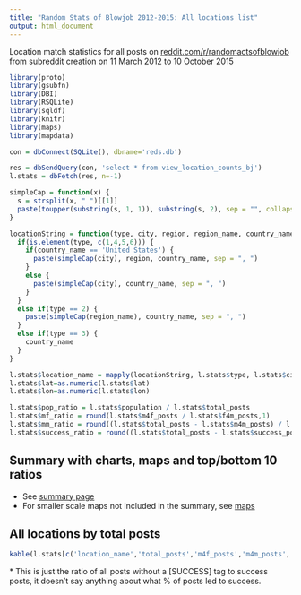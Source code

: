 ```yaml
---
title: "Random Stats of Blowjob 2012-2015: All locations list"
output: html_document
---
```


Location match statistics for all posts on [reddit.com/r/randomactsofblowjob](https://reddit.com/r/randomactsofblowjob) from subreddit creation on 11 March 2012 to 10 October 2015

```r
library(proto)
library(gsubfn)
library(DBI)
library(RSQLite)
library(sqldf)
library(knitr)
library(maps)
library(mapdata)

con = dbConnect(SQLite(), dbname='reds.db')

res = dbSendQuery(con, 'select * from view_location_counts_bj')
l.stats = dbFetch(res, n=-1)

simpleCap = function(x) {
  s = strsplit(x, " ")[[1]]
  paste(toupper(substring(s, 1, 1)), substring(s, 2), sep = "", collapse = " ")
}

locationString = function(type, city, region, region_name, country_name) {
  if(is.element(type, c(1,4,5,6))) {
    if(country_name == 'United States') {
      paste(simpleCap(city), region, country_name, sep = ", ")
    }
    else {
      paste(simpleCap(city), country_name, sep = ", ")
    }
  }
  else if(type == 2) {
    paste(simpleCap(region_name), country_name, sep = ", ")
  }
  else if(type == 3) {
    country_name
  }
}

l.stats$location_name = mapply(locationString, l.stats$type, l.stats$city, l.stats$region, l.stats$region_name, l.stats$country_name)
l.stats$lat=as.numeric(l.stats$lat)
l.stats$lon=as.numeric(l.stats$lon)

l.stats$pop_ratio = l.stats$population / l.stats$total_posts
l.stats$mf_ratio = round(l.stats$m4f_posts / l.stats$f4m_posts,1)
l.stats$mm_ratio = round((l.stats$total_posts - l.stats$m4m_posts) / l.stats$m4m_posts,1)
l.stats$success_ratio = round((l.stats$total_posts - l.stats$success_posts) / l.stats$success_posts,1)
```

Summary with charts, maps and top/bottom 10 ratios
-----------------------------------------------------

- See [summary page](index.html)
- For smaller scale maps not included in the summary, see [maps](report-maps.html)

All locations by total posts
----------------------------

```r
kable(l.stats[c('location_name','total_posts','m4f_posts','m4m_posts','f4m_posts','m4a_posts','success_posts','mf_ratio','mm_ratio','success_ratio')], row.names=FALSE, col.names=c('Location','Total posts','M4F posts','M4M posts','F4M posts','M4A posts','Success posts','M4F to F4M ratio','Non M4M to M4M ratio','Non success to success ratio*'))
```

\* This is just the ratio of all posts without a [SUCCESS] tag to success posts, it doesn't say anything about what % of posts led to success.